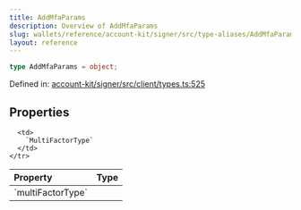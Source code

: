 ```yaml
---
title: AddMfaParams
description: Overview of AddMfaParams
slug: wallets/reference/account-kit/signer/src/type-aliases/AddMfaParams
layout: reference
---
```


```ts
type AddMfaParams = object;
```

Defined in: [account-kit/signer/src/client/types.ts:525](https://github.com/alchemyplatform/aa-sdk/blob/4987bdd63823427c48ec21401b71fa3cfc2d0675/account-kit/signer/src/client/types.ts#L525)

## Properties

<table>
  <thead>
    <tr>
      <th align="left">Property</th>
      <th align="left">Type</th>
    </tr>
  </thead>

  <tbody>
    <tr>
      <td>
        <a id="multifactortype" /> `multiFactorType`
      </td>

      <td>
        `MultiFactorType`
      </td>
    </tr>

  </tbody>
</table>
